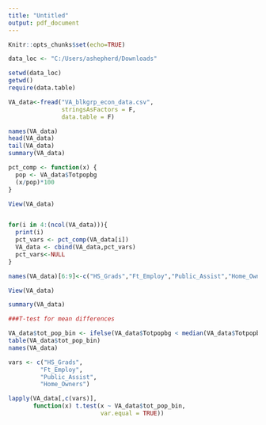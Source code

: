 ---
title: "Untitled"
output: pdf_document
---

``` {r setup, include = FALSE}
Knitr::opts_chunks$set(echo=TRUE)

data_loc <- "C:/Users/ashepherd/Downloads"

setwd(data_loc)
getwd()
require(data.table) 

VA_data<-fread("VA_blkgrp_econ_data.csv", 
               stringsAsFactors = F, 
               data.table = F)
```

```{r, summary}
names(VA_data)
head(VA_data)
tail(VA_data)
summary(VA_data)
```

```{r, percent}
pct_comp <- function(x) {
  pop <- VA_data$Totpopbg
  (x/pop)*100
}

View(VA_data)


for(i in 4:(ncol(VA_data))){
  print(i)
  pct_vars <- pct_comp(VA_data[i])
  VA_data <- cbind(VA_data,pct_vars)
  pct_vars<-NULL
}

names(VA_data)[6:9]<-c("HS_Grads","Ft_Employ","Public_Assist","Home_Owners")

View(VA_data)

summary(VA_data)
```

```{r, t-test}
###T-test for mean differences

VA_data$tot_pop_bin <- ifelse(VA_data$Totpopbg < median(VA_data$Totpopbg), 0, 1)
table(VA_data$tot_pop_bin)
names(VA_data)

vars <- c("HS_Grads",
         "Ft_Employ",
         "Public_Assist",
         "Home_Owners")

lapply(VA_data[,c(vars)], 
       function(x) t.test(x ~ VA_data$tot_pop_bin, 
                          var.equal = TRUE))
```
